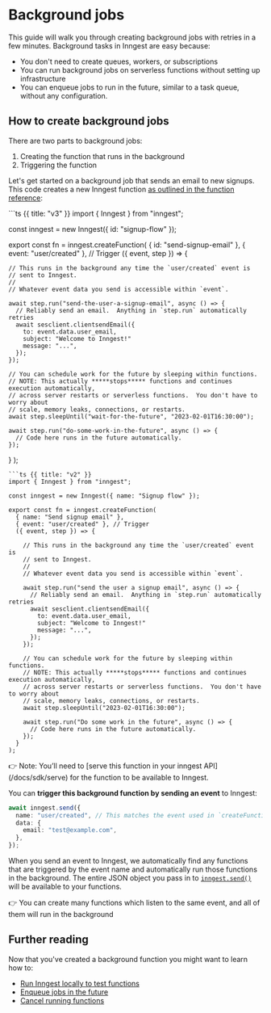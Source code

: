 
# Background jobs
This guide will walk you through creating background jobs with retries in a few minutes.  Background tasks in Inngest are easy because:

- You don't need to create queues, workers, or subscriptions
- You can run background jobs on serverless functions without setting up infrastructure
- You can enqueue jobs to run in the future, similar to a task queue, without any configuration.

## How to create background jobs

There are two parts to background jobs:

1. Creating the function that runs in the background
2. Triggering the function

Let's get started on a background job that sends an email to new signups. This code creates
a new Inngest function [as outlined in the function reference](/docs/reference/functions/create):

<CodeGroup>
```ts {{ title: "v3" }}
import { Inngest } from "inngest";

const inngest = new Inngest({ id: "signup-flow" });

export const fn = inngest.createFunction(
  { id: "send-signup-email" },
  { event: "user/created" }, // Trigger
  ({ event, step }) => {

    // This runs in the background any time the `user/created` event is
    // sent to Inngest.
    //
    // Whatever event data you send is accessible within `event`.

    await step.run("send-the-user-a-signup-email", async () => {
      // Reliably send an email.  Anything in `step.run` automatically retries
      await sesclient.clientsendEmail({
        to: event.data.user_email,
        subject: "Welcome to Inngest!"
        message: "...",
      });
    });

    // You can schedule work for the future by sleeping within functions.
    // NOTE: This actually *****stops***** functions and continues execution automatically,
    // across server restarts or serverless functions.  You don't have to worry about
    // scale, memory leaks, connections, or restarts.
    await step.sleepUntil("wait-for-the-future", "2023-02-01T16:30:00");

    await step.run("do-some-work-in-the-future", async () => {
      // Code here runs in the future automatically.
    });
  }
);
```
```ts {{ title: "v2" }}
import { Inngest } from "inngest";

const inngest = new Inngest({ name: "Signup flow" });

export const fn = inngest.createFunction(
  { name: "Send signup email" },
  { event: "user/created" }, // Trigger
  ({ event, step }) => {

    // This runs in the background any time the `user/created` event is
    // sent to Inngest.
    //
    // Whatever event data you send is accessible within `event`.

    await step.run("send the user a signup email", async () => {
      // Reliably send an email.  Anything in `step.run` automatically retries
      await sesclient.clientsendEmail({
        to: event.data.user_email,
        subject: "Welcome to Inngest!"
        message: "...",
      });
    });

    // You can schedule work for the future by sleeping within functions.
    // NOTE: This actually *****stops***** functions and continues execution automatically,
    // across server restarts or serverless functions.  You don't have to worry about
    // scale, memory leaks, connections, or restarts.
    await step.sleepUntil("2023-02-01T16:30:00");

    await step.run("Do some work in the future", async () => {
      // Code here runs in the future automatically.
    });
  }
);
```
</CodeGroup>

<aside>
👉 Note: You’ll need to [serve this function in your inngest API](/docs/sdk/serve) for the function to be available to Inngest.
</aside>

You can **trigger this background function by sending an event** to Inngest:

```ts
await inngest.send({
  name: "user/created", // This matches the event used in `createFunction`
  data: {
    email: "test@example.com",
  },
});
```

When you send an event to Inngest, we automatically find any functions that are triggered by the event name and automatically run those functions in the background.  The entire JSON object you pass in to
[`inngest.send()`](/docs/reference/events/send) will be available to your functions.

<aside>
👉 You can create many functions which listen to the same event, and all of them will run in the background
</aside>

## Further reading

Now that you've created a background function you might want to learn how to:

- [Run Inngest locally to test functions](/docs/local-development)
- [Enqueue jobs in the future](/docs/guides/enqueueing-future-jobs)
- [Cancel running functions](/docs/guides/cancel-running-functions)
